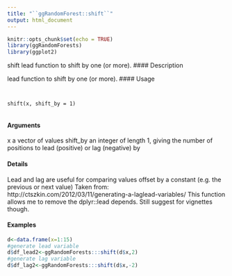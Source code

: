 ```yaml
---
title: "``ggRandomForest::shift``"
output: html_document
---
```


```r
knitr::opts_chunk$set(echo = TRUE)
library(ggRandomForests)
library(ggplot2)
```

shift lead function to shift by one (or more).
#### Description 

lead function to shift by one (or more).
#### Usage 
<pre><code>

shift(x, shift_by = 1)

</code></pre>
#### Arguments

x a vector of values
shift_by an integer of length 1, giving the number of positions to lead (positive) or lag
(negative) by

#### Details
Lead and lag are useful for comparing values offset by a constant (e.g. the previous or next value)
Taken from: http://ctszkin.com/2012/03/11/generating-a-laglead-variables/
This function allows me to remove the dplyr::lead depends. Still suggest for vignettes though.

#### Examples 

```r

d<-data.frame(x=1:15)
#generate lead variable
d$df_lead2<-ggRandomForests:::shift(d$x,2)
#generate lag variable
d$df_lag2<-ggRandomForests:::shift(d$x,-2)
```
